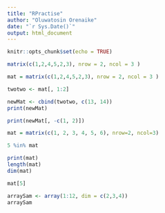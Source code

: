 ```yaml
---
title: "RPractise"
author: "Oluwatosin Orenaike"
date: "`r Sys.Date()`"
output: html_document
---
```


```r
knitr::opts_chunk$set(echo = TRUE)
```
```r
matrix(c(1,2,4,5,2,3), nrow = 2, ncol = 3 )
```

```r
mat = matrix(c(1,2,4,5,2,3), nrow = 2, ncol = 3 )

twotwo <- mat[, 1:2]

newMat <- cbind(twotwo, c(13, 14))
print(newMat)

print(newMat[, -c(1, 2)])

```

```r
mat = matrix(c(1, 2, 3, 4, 5, 6), nrow=2, ncol=3)

5 %in% mat

print(mat)
length(mat)
dim(mat)

mat[5]

```
```r
arraySam <- array(1:12, dim = c(2,3,4))
arraySam
```

